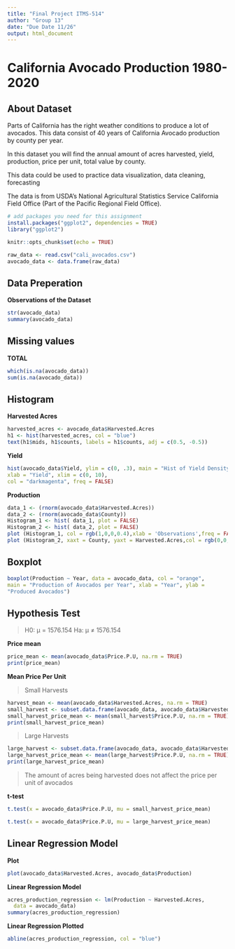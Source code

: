 ```yaml
---
title: "Final Project ITMS-514"
author: "Group 13"
date: "Due Date 11/26"
output: html_document
---
```


# California Avocado Production 1980-2020

## About Dataset

Parts of California has the right weather conditions to produce a lot of avocados. This data consist of 40 years of California Avocado production by county per year.

In this dataset you will find the annual amount of acres harvested, yield, production, price per unit, total value by county.

This data could be used to practice data visualization, data cleaning, forecasting

The data is from USDA's National Agricultural Statistics Service California Field Office (Part of the Pacific Regional Field Office).

```r
# add packages you need for this assignment
install.packages("ggplot2", dependencies = TRUE)
library("ggplot2")
```

```r
knitr::opts_chunk$set(echo = TRUE)
```

```r
raw_data <- read.csv("cali_avocados.csv")
avocado_data <- data.frame(raw_data)
```

## Data Preperation

**Observations of the Dataset**

```r
str(avocado_data)
summary(avocado_data)
```

## Missing values
**TOTAL**

```r
which(is.na(avocado_data))
sum(is.na(avocado_data))
```

## Histogram

**Harvested Acres**

```r
harvested_acres <- avocado_data$Harvested.Acres
h1 <- hist(harvested_acres, col = "blue")
text(h1$mids, h1$counts, labels = h1$counts, adj = c(0.5, -0.5))


```

**Yield**

```r
hist(avocado_data$Yield, ylim = c(0, .3), main = "Hist of Yield Density",
xlab = "Yield", xlim = c(0, 10), 
col = "darkmagenta", freq = FALSE)
```

**Production**

```r
data_1 <- (rnorm(avocado_data$Harvested.Acres))
data_2 <- (rnorm(avocado_data$County))
Histogram_1 <- hist( data_1, plot = FALSE)
Histogram_2 <- hist( data_2, plot = FALSE)
plot (Histogram_1, col = rgb(1,0,0,0.4),xlab = 'Observations',freq = FALSE, main = 'Comparative Histogram')
plot (Histogram_2, xaxt = County, yaxt = Harvested.Acres,col = rgb(0,0,1,0.4), add = TRUE, freq = FALSE)
```

## Boxplot

```r
boxplot(Production ~ Year, data = avocado_data, col = "orange",
main = "Production of Avocados per Year", xlab = "Year", ylab =
"Produced Avocados")
```

## Hypothesis Test

> H0: μ = 1576.154 Ha: μ ≠ 1576.154

**Price mean**

```r
price_mean <- mean(avocado_data$Price.P.U, na.rm = TRUE)
print(price_mean)
```

**Mean Price Per Unit**

> Small Harvests

```r
harvest_mean <- mean(avocado_data$Harvested.Acres, na.rm = TRUE)
small_harvest <- subset.data.frame(avocado_data, avocado_data$Harvested.Acres < harvest_mean)
small_harvest_price_mean <- mean(small_harvest$Price.P.U, na.rm = TRUE)
print(small_harvest_price_mean)
```

> Large Harvests

```r
large_harvest <- subset.data.frame(avocado_data, avocado_data$Harvested.Acres > harvest_mean)
large_harvest_price_mean <- mean(large_harvest$Price.P.U, na.rm = TRUE)
print(large_harvest_price_mean)
```

> The amount of acres being harvested does not affect the price per unit of avocados

**t-test**

```r
t.test(x = avocado_data$Price.P.U, mu = small_harvest_price_mean)

t.test(x = avocado_data$Price.P.U, mu = large_harvest_price_mean)
```

## Linear Regression Model
**Plot**
```r
plot(avocado_data$Harvested.Acres, avocado_data$Production)
```
**Linear Regression Model**
```r
acres_production_regression <- lm(Production ~ Harvested.Acres,
  data = avocado_data)
summary(acres_production_regression)
```
**Linear Regression Plotted**
```r
abline(acres_production_regression, col = "blue")
```